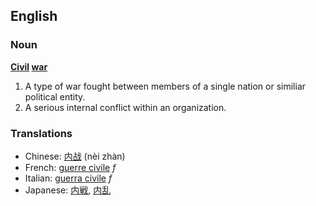 ==English==
===Noun===
{{wikipedia}}
'''[[Civil]] [[war]]'''
# A type of war fought between members of a single nation or similiar political entity.
# A serious internal conflict within an organization.

===Translations===
*Chinese: [[内战]] (nèi zhàn)
*French: [[guerre civile]] ''f''
*Italian: [[guerra civile]] ''f''
*Japanese: [[内戦]], [[内乱]]